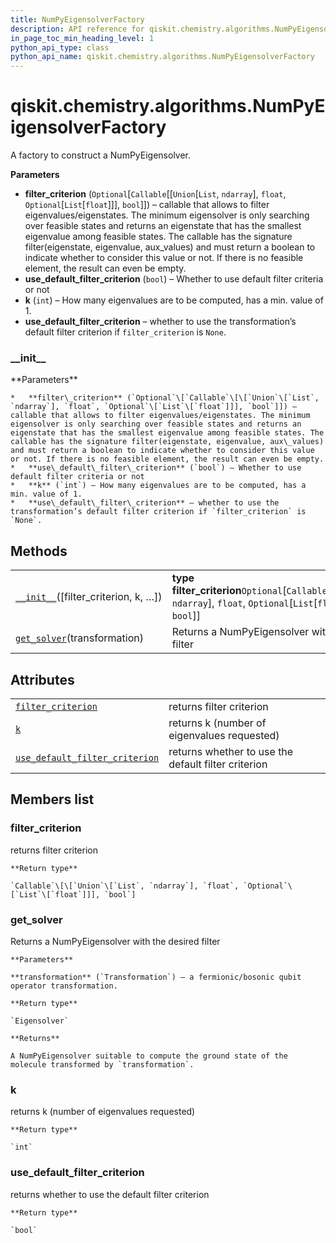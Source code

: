 ```yaml
---
title: NumPyEigensolverFactory
description: API reference for qiskit.chemistry.algorithms.NumPyEigensolverFactory
in_page_toc_min_heading_level: 1
python_api_type: class
python_api_name: qiskit.chemistry.algorithms.NumPyEigensolverFactory
---
```


# qiskit.chemistry.algorithms.NumPyEigensolverFactory

<Class id="qiskit.chemistry.algorithms.NumPyEigensolverFactory" isDedicatedPage={true} github="https://github.com/qiskit-community/qiskit-aqua/tree/stable/0.9/qiskit/chemistry/algorithms/excited_states_solvers/eigensolver_factories/numpy_eigensolver_factory.py" signature="NumPyEigensolverFactory(filter_criterion=None, k=100, use_default_filter_criterion=False)" modifiers="class">
  A factory to construct a NumPyEigensolver.

  **Parameters**

  *   **filter\_criterion** (`Optional`\[`Callable`\[\[`Union`\[`List`, `ndarray`], `float`, `Optional`\[`List`\[`float`]]], `bool`]]) – callable that allows to filter eigenvalues/eigenstates. The minimum eigensolver is only searching over feasible states and returns an eigenstate that has the smallest eigenvalue among feasible states. The callable has the signature filter(eigenstate, eigenvalue, aux\_values) and must return a boolean to indicate whether to consider this value or not. If there is no feasible element, the result can even be empty.
  *   **use\_default\_filter\_criterion** (`bool`) – Whether to use default filter criteria or not
  *   **k** (`int`) – How many eigenvalues are to be computed, has a min. value of 1.
  *   **use\_default\_filter\_criterion** – whether to use the transformation’s default filter criterion if `filter_criterion` is `None`.

  ### \_\_init\_\_

  <Function id="qiskit.chemistry.algorithms.NumPyEigensolverFactory.__init__" signature="__init__(filter_criterion=None, k=100, use_default_filter_criterion=False)">
    **Parameters**

    *   **filter\_criterion** (`Optional`\[`Callable`\[\[`Union`\[`List`, `ndarray`], `float`, `Optional`\[`List`\[`float`]]], `bool`]]) – callable that allows to filter eigenvalues/eigenstates. The minimum eigensolver is only searching over feasible states and returns an eigenstate that has the smallest eigenvalue among feasible states. The callable has the signature filter(eigenstate, eigenvalue, aux\_values) and must return a boolean to indicate whether to consider this value or not. If there is no feasible element, the result can even be empty.
    *   **use\_default\_filter\_criterion** (`bool`) – Whether to use default filter criteria or not
    *   **k** (`int`) – How many eigenvalues are to be computed, has a min. value of 1.
    *   **use\_default\_filter\_criterion** – whether to use the transformation’s default filter criterion if `filter_criterion` is `None`.
  </Function>

  ## Methods

  |                                                                                                                                                                        |                                                                                                                                    |
  | ---------------------------------------------------------------------------------------------------------------------------------------------------------------------- | ---------------------------------------------------------------------------------------------------------------------------------- |
  | [`__init__`](#qiskit.chemistry.algorithms.NumPyEigensolverFactory.__init__ "qiskit.chemistry.algorithms.NumPyEigensolverFactory.__init__")(\[filter\_criterion, k, …]) | **type filter\_criterion**`Optional`\[`Callable`\[\[`Union`\[`List`, `ndarray`], `float`, `Optional`\[`List`\[`float`]]], `bool`]] |
  | [`get_solver`](#qiskit.chemistry.algorithms.NumPyEigensolverFactory.get_solver "qiskit.chemistry.algorithms.NumPyEigensolverFactory.get_solver")(transformation)       | Returns a NumPyEigensolver with the desired filter                                                                                 |

  ## Attributes

  |                                                                                                                                                                                                        |                                                     |
  | ------------------------------------------------------------------------------------------------------------------------------------------------------------------------------------------------------ | --------------------------------------------------- |
  | [`filter_criterion`](#qiskit.chemistry.algorithms.NumPyEigensolverFactory.filter_criterion "qiskit.chemistry.algorithms.NumPyEigensolverFactory.filter_criterion")                                     | returns filter criterion                            |
  | [`k`](#qiskit.chemistry.algorithms.NumPyEigensolverFactory.k "qiskit.chemistry.algorithms.NumPyEigensolverFactory.k")                                                                                  | returns k (number of eigenvalues requested)         |
  | [`use_default_filter_criterion`](#qiskit.chemistry.algorithms.NumPyEigensolverFactory.use_default_filter_criterion "qiskit.chemistry.algorithms.NumPyEigensolverFactory.use_default_filter_criterion") | returns whether to use the default filter criterion |

  ## Members list

  ### filter\_criterion

  <Attribute id="qiskit.chemistry.algorithms.NumPyEigensolverFactory.filter_criterion">
    returns filter criterion

    **Return type**

    `Callable`\[\[`Union`\[`List`, `ndarray`], `float`, `Optional`\[`List`\[`float`]]], `bool`]
  </Attribute>

  ### get\_solver

  <Function id="qiskit.chemistry.algorithms.NumPyEigensolverFactory.get_solver" signature="get_solver(transformation)">
    Returns a NumPyEigensolver with the desired filter

    **Parameters**

    **transformation** (`Transformation`) – a fermionic/bosonic qubit operator transformation.

    **Return type**

    `Eigensolver`

    **Returns**

    A NumPyEigensolver suitable to compute the ground state of the molecule transformed by `transformation`.
  </Function>

  ### k

  <Attribute id="qiskit.chemistry.algorithms.NumPyEigensolverFactory.k">
    returns k (number of eigenvalues requested)

    **Return type**

    `int`
  </Attribute>

  ### use\_default\_filter\_criterion

  <Attribute id="qiskit.chemistry.algorithms.NumPyEigensolverFactory.use_default_filter_criterion">
    returns whether to use the default filter criterion

    **Return type**

    `bool`
  </Attribute>
</Class>

